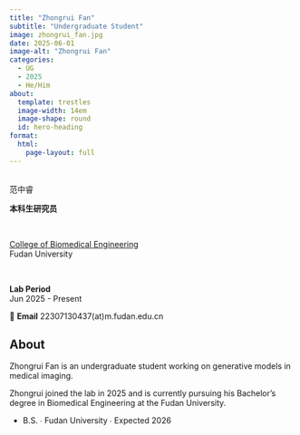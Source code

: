 ```yaml
---
title: "Zhongrui Fan"
subtitle: "Undergraduate Student"
image: zhongrui_fan.jpg
date: 2025-06-01
image-alt: "Zhongrui Fan"
categories:
  - UG
  - 2025
  - He/Him
about:
  template: trestles
  image-width: 14em
  image-shape: round
  id: hero-heading
format:
  html:
    page-layout: full
---
```


::: {#hero-heading}

&nbsp;
<div class="h1">范中睿</div>

**本科生研究员**  

&nbsp;

[College of Biomedical Engineering](https://bme-college.fudan.edu.cn/)  
Fudan University

&nbsp;

**Lab Period**  
Jun 2025 - Present

📧 **Email** 22307130437(at)m.fudan.edu.cn

:::

## About

::: {.grid}

::: {.g-col-6 #about-me-1}

Zhongrui Fan is an undergraduate student working on generative models in medical imaging.

:::

::: {.g-col-6 #about-me-2}

Zhongrui joined the lab in 2025 and is currently pursuing his Bachelor's degree in Biomedical Engineering at the Fudan University.

<ul class="fa-ul">
   <li><span class="fa-li"><i class="fa-solid fa-graduation-cap"></i></span>B.S. ∙ Fudan University ∙ Expected 2026</li>
</ul>

:::
:::